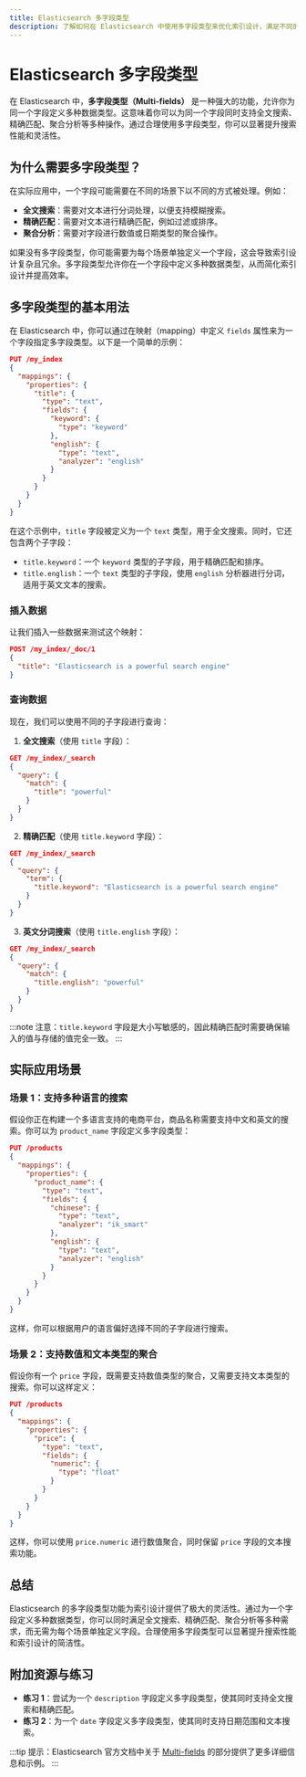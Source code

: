 ```yaml
---
title: Elasticsearch 多字段类型
description: 了解如何在 Elasticsearch 中使用多字段类型来优化索引设计，满足不同的搜索和分析需求。
---
```


# Elasticsearch 多字段类型

在 Elasticsearch 中，**多字段类型（Multi-fields）** 是一种强大的功能，允许你为同一个字段定义多种数据类型。这意味着你可以为同一个字段同时支持全文搜索、精确匹配、聚合分析等多种操作。通过合理使用多字段类型，你可以显著提升搜索性能和灵活性。

## 为什么需要多字段类型？

在实际应用中，一个字段可能需要在不同的场景下以不同的方式被处理。例如：

- **全文搜索**：需要对文本进行分词处理，以便支持模糊搜索。
- **精确匹配**：需要对文本进行精确匹配，例如过滤或排序。
- **聚合分析**：需要对字段进行数值或日期类型的聚合操作。

如果没有多字段类型，你可能需要为每个场景单独定义一个字段，这会导致索引设计复杂且冗余。多字段类型允许你在一个字段中定义多种数据类型，从而简化索引设计并提高效率。

## 多字段类型的基本用法

在 Elasticsearch 中，你可以通过在映射（mapping）中定义 `fields` 属性来为一个字段指定多字段类型。以下是一个简单的示例：

```json
PUT /my_index
{
  "mappings": {
    "properties": {
      "title": {
        "type": "text",
        "fields": {
          "keyword": {
            "type": "keyword"
          },
          "english": {
            "type": "text",
            "analyzer": "english"
          }
        }
      }
    }
  }
}
```

在这个示例中，`title` 字段被定义为一个 `text` 类型，用于全文搜索。同时，它还包含两个子字段：

- `title.keyword`：一个 `keyword` 类型的子字段，用于精确匹配和排序。
- `title.english`：一个 `text` 类型的子字段，使用 `english` 分析器进行分词，适用于英文文本的搜索。

### 插入数据

让我们插入一些数据来测试这个映射：

```json
POST /my_index/_doc/1
{
  "title": "Elasticsearch is a powerful search engine"
}
```

### 查询数据

现在，我们可以使用不同的子字段进行查询：

1. **全文搜索**（使用 `title` 字段）：

```json
GET /my_index/_search
{
  "query": {
    "match": {
      "title": "powerful"
    }
  }
}
```

2. **精确匹配**（使用 `title.keyword` 字段）：

```json
GET /my_index/_search
{
  "query": {
    "term": {
      "title.keyword": "Elasticsearch is a powerful search engine"
    }
  }
}
```

3. **英文分词搜索**（使用 `title.english` 字段）：

```json
GET /my_index/_search
{
  "query": {
    "match": {
      "title.english": "powerful"
    }
  }
}
```

:::note
注意：`title.keyword` 字段是大小写敏感的，因此精确匹配时需要确保输入的值与存储的值完全一致。
:::

## 实际应用场景

### 场景 1：支持多种语言的搜索

假设你正在构建一个多语言支持的电商平台，商品名称需要支持中文和英文的搜索。你可以为 `product_name` 字段定义多字段类型：

```json
PUT /products
{
  "mappings": {
    "properties": {
      "product_name": {
        "type": "text",
        "fields": {
          "chinese": {
            "type": "text",
            "analyzer": "ik_smart"
          },
          "english": {
            "type": "text",
            "analyzer": "english"
          }
        }
      }
    }
  }
}
```

这样，你可以根据用户的语言偏好选择不同的子字段进行搜索。

### 场景 2：支持数值和文本类型的聚合

假设你有一个 `price` 字段，既需要支持数值类型的聚合，又需要支持文本类型的搜索。你可以这样定义：

```json
PUT /products
{
  "mappings": {
    "properties": {
      "price": {
        "type": "text",
        "fields": {
          "numeric": {
            "type": "float"
          }
        }
      }
    }
  }
}
```

这样，你可以使用 `price.numeric` 进行数值聚合，同时保留 `price` 字段的文本搜索功能。

## 总结

Elasticsearch 的多字段类型功能为索引设计提供了极大的灵活性。通过为一个字段定义多种数据类型，你可以同时满足全文搜索、精确匹配、聚合分析等多种需求，而无需为每个场景单独定义字段。合理使用多字段类型可以显著提升搜索性能和索引设计的简洁性。

## 附加资源与练习

- **练习 1**：尝试为一个 `description` 字段定义多字段类型，使其同时支持全文搜索和精确匹配。
- **练习 2**：为一个 `date` 字段定义多字段类型，使其同时支持日期范围和文本搜索。

:::tip
提示：Elasticsearch 官方文档中关于 [Multi-fields](https://www.elastic.co/guide/en/elasticsearch/reference/current/multi-fields.html) 的部分提供了更多详细信息和示例。
:::